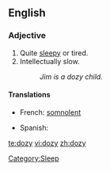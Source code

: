 ==English==

===Adjective===
{{en-adj|dozier|doziest}}

# Quite [[sleepy]] or tired.
# Intellectually slow.
#: ''Jim is a dozy child.''

====Translations====
{{trans-top|sleepy}}
* French: [[somnolent]] {{m}}
{{trans-mid}}
* Spanish: {{t|es|adormecido}}
{{trans-bottom}}

[[Category:Sleep]]

[[te:dozy]]
[[vi:dozy]]
[[zh:dozy]]